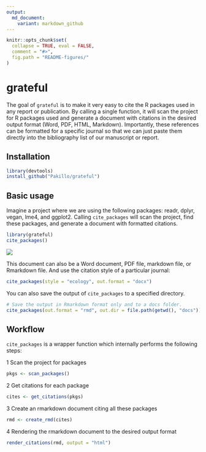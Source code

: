 ```yaml
---
output:
  md_document:
    variant: markdown_github
---
```


<!-- README.md is generated from README.Rmd. Please edit that file -->

```r
knitr::opts_chunk$set(
  collapse = TRUE, eval = FALSE, 
  comment = "#>",
  fig.path = "README-figures/"
)
```

# grateful

The goal of `grateful` is to make it very easy to cite the R packages used in any report or publication. By calling a single function, it will scan the project for R packages used and generate a document with citations in the desired output format (Word, PDF, HTML, Markdown). Importantly, these references can be formatted for a specific journal so that we can just paste them directly into the bibliography list of our manuscript or report.


## Installation

```r
library(devtools)
install_github("Pakillo/grateful")
```


## Basic usage

Imagine a project where we are using the following packages: readr, dplyr, vegan, lme4, and ggplot2. Calling `cite_packages` will scan the project, find these packages, and generate a document with formatted citations.


```r
library(grateful)
cite_packages()
```

![](example-output.PNG)

This document can also be a Word document, PDF file, markdown file, or Rmarkdown file. And use the citation style of a particular journal:

```r
cite_packages(style = "ecology", out.format = "docx")
```

You can also save the output of `cite_packages` to a specified directory.

```r
# Save the output in Rmarkdown format only and to a docs folder.
cite_packages(out.format = "rmd", out.dir = file.path(getwd(), "docs"))
```


## Workflow

`cite_packages` is a wrapper function which internally performs the following steps:

1 Scan the project for packages

```r
pkgs <- scan_packages()
```

2 Get citations for each package

```r
cites <- get_citations(pkgs)
```

3 Create an rmarkdown document citing all these packages

```r
rmd <- create_rmd(cites)
```

4 Rendering the rmarkdown document to the desired output format

```r
render_citations(rmd, output = "html")
```
